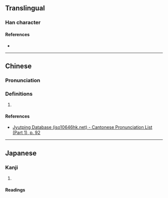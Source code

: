 {{character info/new}}
==Translingual==

===Han character===
{{Han char|rn=38|rad=女|as=05|sn=8|four=40432|canj=VYVI|ids=⿰女玄}}

====References====
* {{Han ref|kx=0257.240|dkj=06134|hdz=21040.090|uh=59B6|ud=22966|bh=CC4B|bd=52299}}

----

==Chinese==
{{zh-forms}}

===Pronunciation===
{{zh-pron
|m=xián,xuán
|c=jin4
|cat=
}}

===Definitions===
{{zh-hanzi}}

# {{rfdef|zh}}

====References====
* [http://www.iso10646hk.net/jp/document/download.jsp Jyutping Database (iso10646hk.net) - Cantonese Pronunciation List (Part 1), p. 92]

----

==Japanese==

===Kanji===
{{ja-kanji|grade=|rs=女05}}

# {{defn|lang=ja|sort=女05}}

====Readings====
{{ja-readings|on=[[けん]] (ken), [[げん]] (gen)|kun=}}